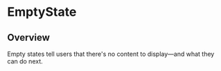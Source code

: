 
<Meta of={EmptyStateStories} />

# EmptyState

<ResourceLinks
  sourceCode="https://github.com/cultureamp/kaizen-design-system/tree/main/packages/components/src/EmptyState"
  figma="https://www.figma.com/file/ZRfnoNUXbGZv4eVWLbF4Az/%F0%9F%96%BC%EF%B8%8F-Component-Gallery?type=design&node-id=6-18405&mode=design&t=zslxM6C2B20CxDxt-0"
  designGuidelines="https://cultureamp.atlassian.net/wiki/spaces/DesignSystem/pages/3082094098/Empty+State"
  className="!mb-8"
/>


<Installation
  installCommand="pnpm add @kaizen/components"
  importStatement='import { EmptyState } from "@kaizen/components"'
/>

## Overview

Empty states tell users that there's no content to display—and what they can do next.

<Canvas of={EmptyStateStories.Playground} />
<Controls of={EmptyStateStories.Playground} />
